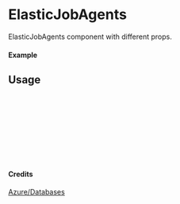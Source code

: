 
<Meta of={ElasticJobAgents} title="Azure/Databases/ElasticJobAgents" />

# ElasticJobAgents

ElasticJobAgents component with different props.

#### Example

<Canvas of={ElasticJobAgents.Primary} />

## Usage

```ts
import { ElasticJobAgents } from "yadl-ui";

const Example = () => {
  return (
      <ElasticJobAgents />
  );
};

export default Example;
```

#### Credits
[Azure/Databases](https://learn.microsoft.com/en-us/azure/architecture/icons/)
